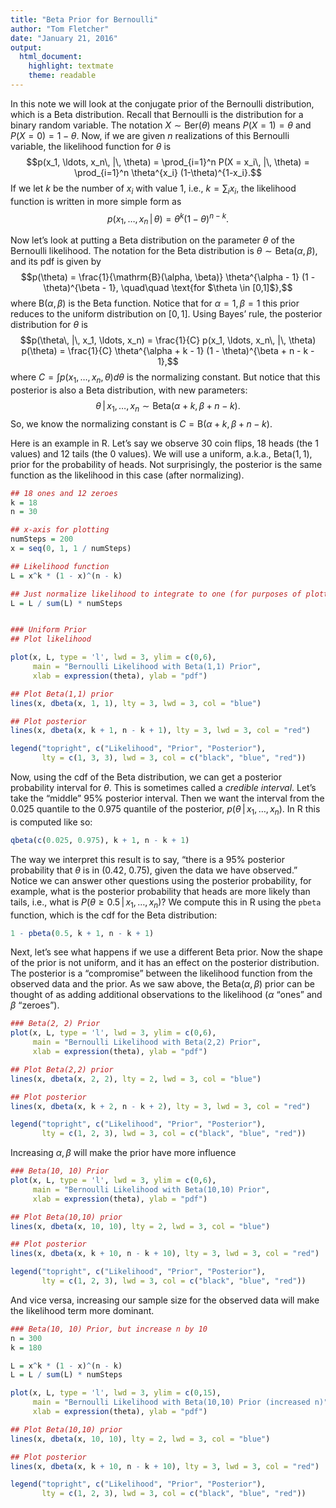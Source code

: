```yaml
---
title: "Beta Prior for Bernoulli"
author: "Tom Fletcher"
date: "January 21, 2016"
output: 
  html_document: 
    highlight: textmate
    theme: readable
---
```


In this note we will look at the conjugate prior of the Bernoulli distribution, which is a Beta distribution. Recall that Bernoulli is the distribution for a binary random variable. The notation $X \sim \mathrm{Ber}(\theta)$ means $P(X = 1) = \theta$ and $P(X = 0) = 1 - \theta$. Now, if we are given $n$ realizations of this Bernoulli variable, the likelihood function for $\theta$ is
$$p(x_1, \ldots, x_n\, |\, \theta) = \prod_{i=1}^n P(X = x_i\, |\, \theta) = \prod_{i=1}^n \theta^{x_i} (1-\theta)^{1-x_i}.$$
If we let $k$ be the number of $x_i$ with value $1$, i.e., $k = \sum_i x_i$, the likelihood function is written in more simple form as
$$p(x_1, \ldots, x_n\, |\, \theta) = \theta^k (1-\theta)^{n-k}.$$

Now let's look at putting a Beta distribution on the parameter $\theta$ of the Bernoulli likelihood. The notation for the Beta distribution is $\theta \sim \mathrm{Beta}(\alpha, \beta)$, and its pdf is given by
$$p(\theta) = \frac{1}{\mathrm{B}(\alpha, \beta)} \theta^{\alpha - 1} (1 - \theta)^{\beta - 1}, \quad\quad \text{for $\theta \in [0,1]$},$$
where $\mathrm{B}(\alpha, \beta)$ is the Beta function. Notice that for $\alpha = 1, \beta = 1$ this prior reduces to the uniform distribution on $[0,1]$. Using Bayes' rule, the posterior distribution for $\theta$ is
$$p(\theta\, |\, x_1, \ldots, x_n) = \frac{1}{C} p(x_1, \ldots, x_n\, |\, \theta) p(\theta) = \frac{1}{C} \theta^{\alpha + k - 1} (1 - \theta)^{\beta + n - k - 1},$$
where $C = \int p(x_1, \ldots, x_n, \theta) d\theta$ is the normalizing constant. But notice that this posterior is also a Beta distribution, with new parameters:
$$\theta\, |\, x_1, \ldots, x_n \sim \mathrm{Beta}(\alpha + k, \beta + n - k).$$
So, we know the normalizing constant is $C = \mathrm{B}(\alpha + k, \beta + n - k).$

Here is an example in R. Let's say we observe 30 coin flips, 18 heads (the 1 values) and 12 tails (the 0 values). We will use a uniform, a.k.a., $\mathrm{Beta}(1, 1)$, prior for the probability of heads. Not surprisingly, the posterior is the same function as the likelihood in this case (after normalizing).

```r
## 18 ones and 12 zeroes
k = 18
n = 30

## x-axis for plotting
numSteps = 200
x = seq(0, 1, 1 / numSteps)

## Likelihood function
L = x^k * (1 - x)^(n - k)

## Just normalize likelihood to integrate to one (for purposes of plotting)
L = L / sum(L) * numSteps


### Uniform Prior
## Plot likelihood

plot(x, L, type = 'l', lwd = 3, ylim = c(0,6),
     main = "Bernoulli Likelihood with Beta(1,1) Prior",
     xlab = expression(theta), ylab = "pdf")

## Plot Beta(1,1) prior
lines(x, dbeta(x, 1, 1), lty = 3, lwd = 3, col = "blue")

## Plot posterior
lines(x, dbeta(x, k + 1, n - k + 1), lty = 3, lwd = 3, col = "red")

legend("topright", c("Likelihood", "Prior", "Posterior"),
       lty = c(1, 3, 3), lwd = 3, col = c("black", "blue", "red"))
```

Now, using the cdf of the Beta distribution, we can get a posterior probability interval for $\theta$. This is sometimes called a *credible interval*. Let's take the "middle" 95% posterior interval. Then we want the interval from the 0.025 quantile to the 0.975 quantile of the posterior, $p(\theta \, | \, x_1, \ldots, x_n)$. In R this is computed like so:

```r
qbeta(c(0.025, 0.975), k + 1, n - k + 1)
```

The way we interpret this result is to say, "there is a 95% posterior probability that $\theta$ is in (0.42, 0.75), given the data we have observed." Notice we can answer other questions using the posterior probability, for example, what is the posterior probability that heads are more likely than tails, i.e., what is $P(\theta \geq 0.5 \, | \, x_1, \ldots, x_n)$? We compute this in R using the `pbeta` function, which is the cdf for the Beta distribution:

```r
1 - pbeta(0.5, k + 1, n - k + 1)
```

Next, let's see what happens if we use a different Beta prior. Now the shape of the prior is not uniform, and it has an effect on the posterior distribution. The posterior is a "compromise" between the likelihood function from the observed data and the prior. As we saw above, the $\mathrm{Beta}(\alpha, \beta)$ prior can be thought of as adding additional observations to the likelihood ($\alpha$ "ones" and $\beta$ "zeroes").

```r
### Beta(2, 2) Prior
plot(x, L, type = 'l', lwd = 3, ylim = c(0,6),
     main = "Bernoulli Likelihood with Beta(2,2) Prior",
     xlab = expression(theta), ylab = "pdf")

## Plot Beta(2,2) prior
lines(x, dbeta(x, 2, 2), lty = 2, lwd = 3, col = "blue")

## Plot posterior
lines(x, dbeta(x, k + 2, n - k + 2), lty = 3, lwd = 3, col = "red")

legend("topright", c("Likelihood", "Prior", "Posterior"),
       lty = c(1, 2, 3), lwd = 3, col = c("black", "blue", "red"))
```

Increasing $\alpha, \beta$ will make the prior have more influence

```r
### Beta(10, 10) Prior
plot(x, L, type = 'l', lwd = 3, ylim = c(0,6),
     main = "Bernoulli Likelihood with Beta(10,10) Prior",
     xlab = expression(theta), ylab = "pdf")

## Plot Beta(10,10) prior
lines(x, dbeta(x, 10, 10), lty = 2, lwd = 3, col = "blue")

## Plot posterior
lines(x, dbeta(x, k + 10, n - k + 10), lty = 3, lwd = 3, col = "red")

legend("topright", c("Likelihood", "Prior", "Posterior"),
       lty = c(1, 2, 3), lwd = 3, col = c("black", "blue", "red"))
```

And vice versa, increasing our sample size for the observed data will make the likelihood term more dominant.

```r
### Beta(10, 10) Prior, but increase n by 10
n = 300
k = 180

L = x^k * (1 - x)^(n - k)
L = L / sum(L) * numSteps

plot(x, L, type = 'l', lwd = 3, ylim = c(0,15),
     main = "Bernoulli Likelihood with Beta(10,10) Prior (increased n)",
     xlab = expression(theta), ylab = "pdf")

## Plot Beta(10,10) prior
lines(x, dbeta(x, 10, 10), lty = 2, lwd = 3, col = "blue")

## Plot posterior
lines(x, dbeta(x, k + 10, n - k + 10), lty = 3, lwd = 3, col = "red")

legend("topright", c("Likelihood", "Prior", "Posterior"),
       lty = c(1, 2, 3), lwd = 3, col = c("black", "blue", "red"))
```

